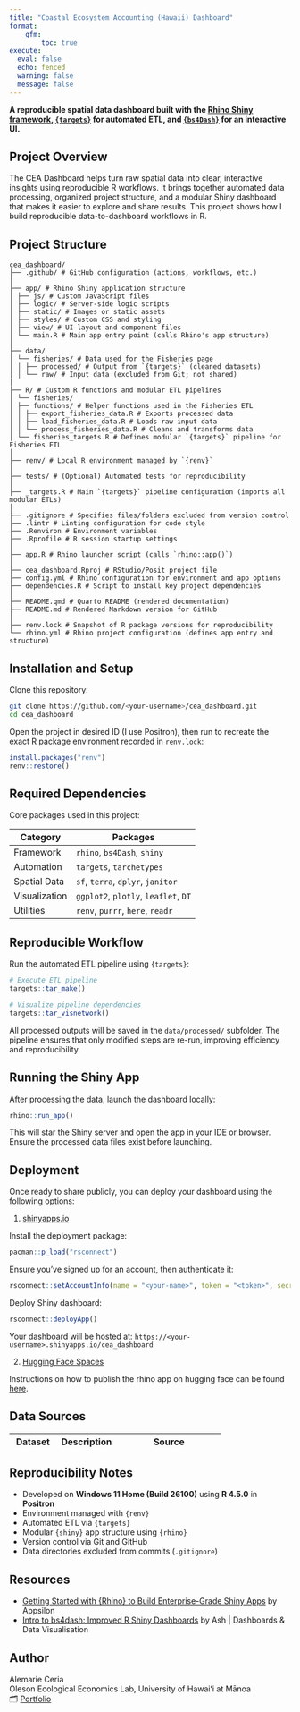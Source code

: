 ```yaml
---
title: "Coastal Ecosystem Accounting (Hawaii) Dashboard"
format: 
    gfm:
        toc: true
execute:
  eval: false
  echo: fenced
  warning: false
  message: false
---
```


**A reproducible spatial data dashboard built with the [Rhino Shiny framework](https://appsilon.github.io/rhino/), [`{targets}`](https://books.ropensci.org/targets/) for automated ETL, and [`{bs4Dash}`](https://bs4dash.rinterface.com/) for an interactive UI.**

## Project Overview

The CEA Dashboard helps turn raw spatial data into clear, interactive insights using reproducible R workflows. It brings together automated data processing, organized project structure, and a modular Shiny dashboard that makes it easier to explore and share results. This project shows how I build reproducible data-to-dashboard workflows in R.

## Project Structure

```text
cea_dashboard/
├── .github/ # GitHub configuration (actions, workflows, etc.)
│
├── app/ # Rhino Shiny application structure
│ ├── js/ # Custom JavaScript files
│ ├── logic/ # Server-side logic scripts
│ ├── static/ # Images or static assets
│ ├── styles/ # Custom CSS and styling
│ ├── view/ # UI layout and component files
│ └── main.R # Main app entry point (calls Rhino's app structure)
│
├── data/
│ └── fisheries/ # Data used for the Fisheries page
│ │ ├── processed/ # Output from `{targets}` (cleaned datasets)
│ │ └── raw/ # Input data (excluded from Git; not shared)
|
├── R/ # Custom R functions and modular ETL pipelines
│ └── fisheries/
│ ├── functions/ # Helper functions used in the Fisheries ETL
│ │ ├── export_fisheries_data.R # Exports processed data
│ │ ├── load_fisheries_data.R # Loads raw input data
│ │ └── process_fisheries_data.R # Cleans and transforms data
│ └── fisheries_targets.R # Defines modular `{targets}` pipeline for Fisheries ETL
│
├── renv/ # Local R environment managed by `{renv}`
│
├── tests/ # (Optional) Automated tests for reproducibility
│
├── _targets.R # Main `{targets}` pipeline configuration (imports all modular ETLs)
│
├── .gitignore # Specifies files/folders excluded from version control
├── .lintr # Linting configuration for code style
├── .Renviron # Environment variables
├── .Rprofile # R session startup settings
│
├── app.R # Rhino launcher script (calls `rhino::app()`)
│
├── cea_dashboard.Rproj # RStudio/Posit project file
├── config.yml # Rhino configuration for environment and app options
├── dependencies.R # Script to install key project dependencies
│
├── README.qmd # Quarto README (rendered documentation)
├── README.md # Rendered Markdown version for GitHub
│
├── renv.lock # Snapshot of R package versions for reproducibility
└── rhino.yml # Rhino project configuration (defines app entry and structure)
```

## Installation and Setup

Clone this repository:

```bash
git clone https://github.com/<your-username>/cea_dashboard.git
cd cea_dashboard
```

Open the project in desired ID (I use Positron), then run to recreate the exact R package environment recorded in `renv.lock`:

```r
install.packages("renv")
renv::restore()
```

## Required Dependencies

Core packages used in this project:

| Category      | Packages                             |
| ------------- | ------------------------------------ |
| Framework     | `rhino`, `bs4Dash`, `shiny`          |
| Automation    | `targets`, `tarchetypes`             |
| Spatial Data  | `sf`, `terra`, `dplyr`, `janitor`    |
| Visualization | `ggplot2`, `plotly`, `leaflet`, `DT` |
| Utilities     | `renv`, `purrr`, `here`, `readr`     |

## Reproducible Workflow

Run the automated ETL pipeline using `{targets}`:

```r
# Execute ETL pipeline
targets::tar_make()  

# Visualize pipeline dependencies     
targets::tar_visnetwork()    
```

All processed outputs will be saved in the `data/processed/` subfolder. The pipeline ensures that only modified steps are re-run, improving efficiency and reproducibility.

## Running the Shiny App

After processing the data, launch the dashboard locally:

```r
rhino::run_app()
```

This will star the Shiny server and open the app in your IDE or browser. Ensure the processed data files exist before launching.

## Deployment

Once ready to share publicly, you can deploy your dashboard using the following options:

1. [shinyapps.io](https://www.shinyapps.io/)

Install the deployment package:

```r
pacman::p_load("rsconnect")
```

Ensure you've signed up for an account, then authenticate it:

```r
rsconnect::setAccountInfo(name = "<your-name>", token = "<token>", secret = "<secret>"
```

Deploy Shiny dashboard:

```r
rsconnect::deployApp()
```

Your dashboard will be hosted at: `https://<your-username>.shinyapps.io/cea_dashboard`

2. [Hugging Face Spaces](https://huggingface.co/spaces)

Instructions on how to publish the rhino app on hugging face can 
be found [here](https://appsilon.github.io/rhino/articles/how-to/publish-on-huggingface.html).

## Data Sources

| Dataset                     | Description                        | Source                                                       |
| --------------------------- | ---------------------------------- | ------------------------------------------------------------ |

## Reproducibility Notes

* Developed on **Windows 11 Home (Build 26100)** using **R 4.5.0** in **Positron**
* Environment managed with `{renv}`
* Automated ETL via `{targets}`
* Modular `{shiny}` app structure using `{rhino}`
* Version control via Git and GitHub
* Data directories excluded from commits (`.gitignore`)  

## Resources

* [Getting Started with {Rhino} to Build Enterprise-Grade Shiny Apps](https://www.youtube.com/watch?v=_Om68Yj5Sxc&list=PLNuj1Dnarqy6Ye2SuVtHiDiB1AHC0_HUu&index=18) by Appsilon
* [Intro to bs4dash: Improved R Shiny Dashboards](https://www.youtube.com/watch?v=LY6K_GD4ypc&list=PLNuj1Dnarqy6Ye2SuVtHiDiB1AHC0_HUu&index=25&t=362s) by Ash | Dashboards & Data Visualisation

## Author

Alemarie Ceria  
Oleson Ecological Economics Lab, University of Hawaiʻi at Mānoa  
🗂️ [Portfolio](https://alemarieceria.github.io/portfolio/)  